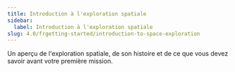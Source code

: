 ```yaml
---
title: Introduction à l'exploration spatiale
sidebar:
  label: Introduction à l'exploration spatiale
slug: 4.0/frgetting-started/introduction-to-space-exploration
---
```


Un aperçu de l'exploration spatiale, de son histoire et de ce que vous devez savoir avant votre première mission.
